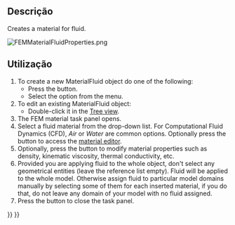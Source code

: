 <languages/>

<div class="mw-translate-fuzzy">
{{Docnav
|[[FEM_MaterialSolid/pt-br|Materiais sólidos]]
|[[FEM_MaterialMechanicalNonlinear/pt-br|Material mecânico não linear]]
|[[FEM_Workbench/pt-br|FEM]]
|IconL=FEM_MaterialSolid.svg
|IconR=FEM_MaterialMechanicalNonlinear.svg
|IconC=Workbench_FEM.svg
}}
</div>

{{GuiCommandContainer|
{{GuiCommand
|Name=FEM MaterialFluid
|MenuLocation=Model → Materials → Material for fluid
|Workbenches=[[FEM_Workbench|FEM]]
|SeeAlso=[[FEM_tutorial|FEM tutorial]]
}}
{{GuiCommandFemInfo
|Solvers=CalculiX, Elmer
}}
}}

<span id="Description"></span>
==Descrição==

Creates a material for fluid.

[[File:FEMMaterialFluidProperties.png]]
{{Caption|The FEM material task panel}}

<span id="Usage"></span>
==Utilização==

# To create a new MaterialFluid object do one of the following:
#* Press the {{Button|[[Image:FEM_MaterialFluid.svg|16px]] [[FEM_MaterialFluid|Material for fluid]]}} button.
#* Select the {{MenuCommand|Model → Materials → [[Image:FEM_MaterialFluid.svg|16px]] Material for fluid‏‎}} option from the menu.
# To edit an existing MaterialFluid object:
#* Double-click it in the [[Tree_view|Tree view]].
# The FEM material task panel opens.
# Select a fluid material from the drop-down list. For Computational Fluid Dynamics (CFD), ''Air'' or ''Water'' are common options. Optionally press the {{Button|Launch Editor}} button to access the [[Material_Edit|material editor]].
# Optionally, press the {{Button|Use this task panel}} button to modify material properties such as density, kinematic viscosity, thermal conductivity, etc.
# Provided you are applying fluid to the whole object, don't select any geometrical entities (leave the reference list empty). Fluid will be applied to the whole model. Otherwise assign fluid to particular model domains manually by selecting some of them for each inserted material, if you do that, do not leave any domain of your model with no fluid assigned.
# Press the {{Button|Close}} button to close the task panel.


<div class="mw-translate-fuzzy">
{{Docnav
|[[FEM_MaterialSolid/pt-br|Materiais sólidos]]
|[[FEM_MaterialMechanicalNonlinear/pt-br|Material mecânico não linear]]
|[[FEM_Workbench/pt-br|FEM]]
|IconL=FEM_MaterialSolid.svg
|IconR=FEM_MaterialMechanicalNonlinear.svg
|IconC=Workbench_FEM.svg
}}
</div>

{{FEM Tools navi{{#translation:}}}}
{{Userdocnavi{{#translation:}}}}
{{clear}}